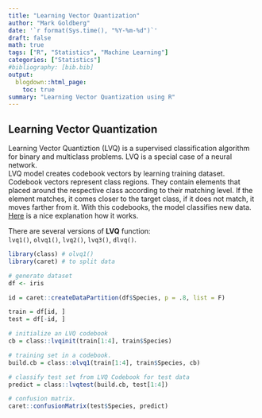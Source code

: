 ```yaml
---
title: "Learning Vector Quantization"
author: "Mark Goldberg"
date: '`r format(Sys.time(), "%Y-%m-%d")`'
draft: false
math: true
tags: ["R", "Statistics", "Machine Learning"]
categories: ["Statistics"]
#bibliography: [bib.bib]
output:
  blogdown::html_page:
    toc: true
summary: "Learning Vector Quantization using R"
---
```


## Learning Vector Quantization

Learning Vector Quantiztion (LVQ) is a supervised classification algorithm for binary and multiclass problems. LVQ is a special case of a neural network.  
LVQ model creates codebook vectors by learning training dataset. Codebook vectors represent class regions. They contain elements that placed around the respective class according to their matching level. If the element matches, it comes closer to the target class, if it does not match, it moves farther from it. With this codebooks, the model classifies new data.
[Here](http://jsalatas.ictpro.gr/implementation-of-competitive-learning-networks-for-weka/) is a nice explanation how it works.

There are several versions of **LVQ** function:  
`lvq1()`, `olvq1()`, `lvq2()`, `lvq3()`, `dlvq()`.    

```r
library(class) # olvq1()
library(caret) # to split data

# generate dataset
df <- iris

id = caret::createDataPartition(df$Species, p = .8, list = F)

train = df[id, ]
test = df[-id, ]

# initialize an LVQ codebook
cb = class::lvqinit(train[1:4], train$Species)

# training set in a codebook.
build.cb = class::olvq1(train[1:4], train$Species, cb)

# classify test set from LVQ Codebook for test data
predict = class::lvqtest(build.cb, test[1:4])

# confusion matrix.
caret::confusionMatrix(test$Species, predict)
```
